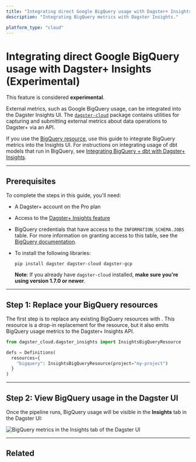 ```yaml
---
title: "Integrating direct Google BigQuery usage with Dagster+ Insights | Dagster Docs"
description: "Integrating BigQuery metrics with Dagster Insights."

platform_type: "cloud"
---
```


# Integrating direct Google BigQuery usage with Dagster+ Insights (Experimental)

<Note>
  This feature is considered <strong>experimental</strong>.
</Note>

External metrics, such as Google BigQuery usage, can be integrated into the Dagster Insights UI. The [`dagster-cloud`](https://pypi.org/project/dagster-cloud/) package contains utilities for capturing and submitting external metrics about data operations to Dagster+ via an API.

If you use the [BigQuery resource](/\_apidocs/libraries/dagster-snowflake), use this guide to integrate BigQuery metrics into the Insights UI. For instructions on integrating usage of dbt models that run in BigQuery, see [Integrating BigQuery + dbt with Dagster+ Insights](/dagster-plus/insights/integrating-bigquery-and-dbt).

---

## Prerequisites

To complete the steps in this guide, you'll need:

- A Dagster+ account on the Pro plan
- Access to the [Dagster+ Insights feature](/dagster-plus/insights)
- BigQuery credentials that have access to the `INFORMATION_SCHEMA.JOBS` table. For more information on granting access to this table, see the [BigQuery documentation](https://cloud.google.com/bigquery/docs/information-schema-jobs).
- To install the following libraries:

  ```shell
  pip install dagster dagster-cloud dagster-gcp
  ```

  **Note**: If you already have `dagster-cloud` installed, **make sure you're using version 1.7.0 or newer**.

---

## Step 1: Replace your BigQuery resources

The first step is to replace any existing BigQuery resources with <PyObject module="dagster_cloud" object="InsightsBigQueryResource" />. This resource is a drop-in replacement for the <PyObject module="dagster_bigquery" object="BigQueryResource" /> resource, but it also emits BigQuery usage metrics to the Dagster+ Insights API.

```python
from dagster_cloud.dagster_insights import InsightsBigQueryResource

defs = Definitions(
  resources={
    "bigquery": InsightsBigQueryResource(project="my-project")
  }
)
```

---

## Step 2: View BigQuery usage in the Dagster UI

Once the pipeline runs, BigQuery usage will be visible in the **Insights** tab in the Dagster UI:

<!-- ![BigQuery credits in the Insights tab of the Dagster UI](/images/dagster-cloud/insights/insights-bigquery.png) -->

<Image
alt="BigQuery metrics in the Insights tab of the Dagster UI"
src="/images/dagster-cloud/insights/insights-bigquery.png"
width={3454}
height={1338}
/>

---

## Related

<ArticleList>
  <ArticleListItem
    title="Dagster+ Insights"
    href="/dagster-plus/insights"
  ></ArticleListItem>
  <ArticleListItem
    title="Google BigQuery + dbt + Insights"
    href="/dagster-plus/insights/integrating-bigquery-and-dbt"
  ></ArticleListItem>
  <ArticleListItem
    title="Dagster+ alerts"
    href="/dagster-plus/managing-deployments/alerts"
  ></ArticleListItem>
</ArticleList>
